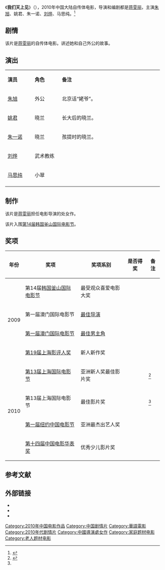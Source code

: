 {{电影信息框
| 片名     = 我们天上见
| 电影原名 = ''{{lang|en|Lan}}''
| 图像     = Lan poster.jpg
| 图像说明 = 海报
| 导演     = [[蒋雯丽|蒋雯丽]]
| 监制     = 
| 制片     = 董平、蒋雯丽
| 编剧     = 蒋雯丽
| 剧本     = 
| 原著     = 
| 主演     = [[朱旭_(演员)|朱旭]]<br>姚君<br>朱一诺<br>[[刘烨_(演员)|刘烨]]<br>马思纯
| 主题曲   = 
| 片头曲   = 
| 片尾曲   = 《遇见你》
| 配乐     = 尤金·加尔佩里尼
| 摄影     = 林良忠
| 剪辑     = 杨红雨、刘迦密
| 制片商   = 北京中联华盟文化传媒投资有限公司
| 发行商   = 
| 上映日期 = {{Film date|2010|4|2|中国大陆}}
| 片长     = 85分钟
| 产地     = {{CHNML}}
| 语言     = 普通话
| 预算     = 
| 票房     = 
| 前集     = 
| 续集     = 
}}
《'''我们天上见'''》（{{lang-en|''Lan''}}），2010年中国大陆自传体电影，导演和编剧都是[[蒋雯丽|蒋雯丽]]，主演[[朱旭_(演员)|朱旭]]、姚君、朱一诺、[[刘烨_(演员)|刘烨]]、马思纯。<ref>{{cite web|url=http://ent.hf365.com/system/2013/08/19/013393327.shtml|title=《我们天上见》放在今天会更火|date=2013-08-19|accessdate=2014-03-15|work=合肥在线|deadurl=yes|archiveurl=https://web.archive.org/web/20150601073729/http://ent.hf365.com/system/2013/08/19/013393327.shtml|archivedate=2015-06-01}}</ref>

== 剧情 ==
该片是[[蒋雯丽|蒋雯丽]]的自传体电影。讲述她和自己外公的故事。

== 演出 ==
{|class="wikitable" width="30%"
|- style="background:cornflowerblue; color:white" align=center
|style="width:5%"|'''演员'''||style="width:5%"|'''角色'''||style="width:20%"|'''备注'''
|-
| [[朱旭_(演员)|朱旭]] || 外公|| 北京话“姥爷”。
|-
| [[姚君|姚君]] || 晓兰 || 长大后的晓兰。
|- 
| [[朱一诺|朱一诺]] || 晓兰 || 孩提时的晓兰。
|- 
| [[刘烨_(演员)|刘烨]] || 武术教练 || 
|-
| [[马思纯|马思纯]] || 小翠 ||   
|-
|}

== 制作 ==
该片是[[蒋雯丽|蒋雯丽]]担任电影导演的处女作。

该片入围[[釜山國際電影節|第14届韩国釜山国际电影节]]。

== 奖项 ==
{| class="wikitable"
|-
! 年份 !! 奖项 !! 奖项系别 !! 是否得奖 !! 备注
|-
|rowspan="4" | 2009 || 第14届[[釜山國際電影節|韩国釜山国际电影节]] || 最受观众喜爱电影大奖 ||{{Won}} || 
|-
| 第一届澳门国际电影节 || [[金莲花奖最佳导演|最佳导演]]   || {{Won}} || 
|-
| [[第一届澳门国际电影节|第一届澳门国际电影节]] || [[金莲花奖最佳男主角|最佳男主角]]  || {{Won}} ||  
|-
| [[上海影评人奖|第19届上海影评人奖]] || 新人新作奖 || {{Won}} || 
|-
|rowspan="4" | 2010 || [[上海国际电影节|第13届上海国际电影节]] ||  亚洲新人奖最佳影片奖   || {{Won}} || <ref name="fish">{{cite web|url=http://joy.online.sh.cn/joys/gb/content/2010-06/19/content_3555272.htm|title=亚洲新人奖揭晓 《我们天上见》获最佳影片奖|accessdate=2014-03-15|date=2010-06-19|work=上海热线|deadurl=yes|archiveurl=https://web.archive.org/web/20140315132310/http://joy.online.sh.cn/joys/gb/content/2010-06/19/content_3555272.htm|archivedate=2014-03-15}}</ref>
|-
| 第13届上海国际电影节 || 最佳影片奖 || {{Won}} || <ref name="fish" />
|-
| [[纽约中国电影节|第一届纽约中国电影节]]  || 亚洲最杰出艺人奖 || {{Won}} || 
|-
| [[华表奖|第十四届中国电影华表奖]]   || 优秀少儿影片奖  || {{Won}} || 
|}

==参考文献==
{{reflist}}

== 外部链接==
* {{douban}}
* {{Mtime|114357}}
* {{imdb title|1515202}}

{{文革相关作品}}
{{DEFAULTSORT:Wo我}}
[[Category:2010年中国电影作品|Category:2010年中国电影作品]]
[[Category:中国剧情片|Category:中国剧情片]]
[[Category:華語電影|Category:華語電影]]
[[Category:2010年代剧情片|Category:2010年代剧情片]]
[[Category:中國導演處女作|Category:中國導演處女作]]
[[Category:家庭题材电影|Category:家庭题材电影]]
[[Category:老人题材电影|Category:老人题材电影]]